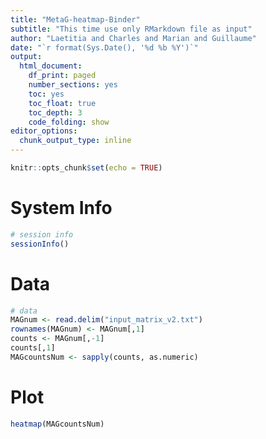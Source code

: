 ```yaml
---
title: "MetaG-heatmap-Binder"
subtitle: "This time use only RMarkdown file as input"
author: "Laetitia and Charles and Marian and Guillaume"
date: "`r format(Sys.Date(), '%d %b %Y')`"
output:
  html_document: 
    df_print: paged
    number_sections: yes
    toc: yes
    toc_float: true
    toc_depth: 3
    code_folding: show
editor_options:
  chunk_output_type: inline
---
```



```r
knitr::opts_chunk$set(echo = TRUE)
```


# System Info

```r
# session info
sessionInfo()
```

# Data

```r
# data
MAGnum <- read.delim("input_matrix_v2.txt")
rownames(MAGnum) <- MAGnum[,1]
counts <- MAGnum[,-1]
counts[,1]
MAGcountsNum <- sapply(counts, as.numeric)
```

# Plot

```r
heatmap(MAGcountsNum)
```

